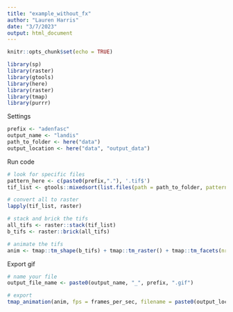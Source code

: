 ```yaml
---
title: "example_without_fx"
author: "Lauren Harris"
date: "3/7/2023"
output: html_document
---
```


```r
knitr::opts_chunk$set(echo = TRUE)
```

```r
library(sp)
library(raster)
library(gtools)
library(here)
library(raster)
library(tmap)
library(purrr)
```

Settings
```r
prefix <- "adenfasc"
output_name <- "landis"
path_to_folder <- here("data")
output_location <- here("data", "output_data")
```

Run code
```r
# look for specific files
pattern_here <- c(paste0(prefix,"."), '.tif$')
tif_list <- gtools::mixedsort(list.files(path = path_to_folder, pattern=pattern_here, all.files = TRUE, full.names = TRUE,), decreasing = TRUE)

# convert all to raster
lapply(tif_list, raster)

# stack and brick the tifs
all_tifs <- raster::stack(tif_list)
b_tifs <- raster::brick(all_tifs)

# animate the tifs
anim <- tmap::tm_shape(b_tifs) + tmap::tm_raster() + tmap::tm_facets(nrow = 1, ncol = 1)
```

Export gif
```r
# name your file
output_file_name <- paste0(output_name, "_", prefix, ".gif")

# export
tmap_animation(anim, fps = frames_per_sec, filename = paste0(output_location, "/", output_file_name))
```

